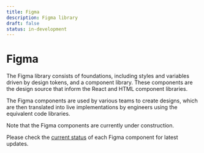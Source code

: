 ```yaml
---
title: Figma
description: Figma library
draft: false
status: in-development
---
```


# Figma

The Figma library consists of foundations, including styles and variables driven by design tokens, and a component library. These components are the design source that inform the React and HTML component libraries.

The Figma components are used by various teams to create designs, which are then translated into live implementations by engineers using the equivalent code libraries.

<Highlight>

Note that the Figma components are currently under construction.

Please check the [current status](/components/status/) of each Figma component for latest updates.

</Highlight>
